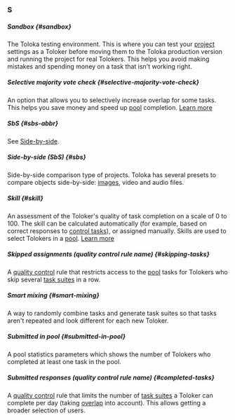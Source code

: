 ### S

##### Sandbox {#sandbox}

The Toloka testing environment. This is where you can test your [project](#project) settings as a Toloker before moving them to the Toloka production version and running the project for real Tolokers. This helps you avoid making mistakes and spending money on a task that isn't working right.

##### Selective majority vote check {#selective-majority-vote-check}

An option that allows you to selectively increase overlap for some tasks. This helps you save money and speed up [pool](#pool) completion. [Learn more](/docs/guide/selective-mvote)

##### SbS {#sbs-abbr}

See [Side-by-side](#sbs).

##### Side-by-side (SbS) {#sbs}

Side-by-side comparison type of projects. Toloka has several presets to compare objects side-by-side: [images](/docs/tutorials/side-by-side), video and audio files.

##### Skill {#skill}

An assessment of the Toloker's quality of task completion on a scale of 0 to 100. The skill can be calculated automatically (for example, based on correct responses to [control tasks](#control-task)), or assigned manually. Skills are used to select Tolokers in a [pool](#pool). [Learn more](/docs/guide/nav)

##### Skipped assignments (quality control rule name) {#skipping-tasks}

A [quality control](#quality-control) rule that restricts access to the [pool](#pool) tasks for Tolokers who skip several [task suites](#task-suite) in a row.

##### Smart mixing {#smart-mixing}

A way to randomly combine tasks and generate task suites so that tasks aren't repeated and look different for each new Toloker.

##### Submitted in pool {#submitted-in-pool}

A pool statistics parameters which shows the number of Tolokers who completed at least one task in the pool.

##### Submitted responses (quality control rule name) {#completed-tasks}

A [quality control](#quality-control) rule that limits the number of [task suites](#task-suite) a Toloker can complete per day (taking [overlap](#overlap) into account). This allows getting a broader selection of users.
